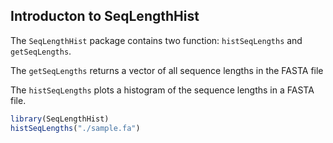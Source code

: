%\VignetteEngine{knitr::knitr}
%\VignetteIndexEntry{Introduction to SeqLengthHist}

## Introducton to SeqLengthHist

The `SeqLengthHist` package contains two function: `histSeqLengths` and `getSeqLengths`.

The `getSeqLengths` returns a vector of all sequence lengths in the FASTA file 

The `histSeqLengths` plots a histogram of the sequence lengths in a
FASTA file.  

```r
library(SeqLengthHist)
histSeqLengths("./sample.fa")
```
